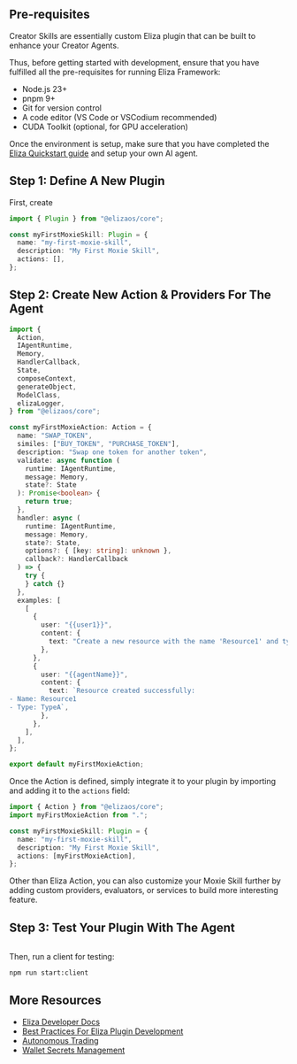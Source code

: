 
## Pre-requisites

Creator Skills are essentially custom Eliza plugin that can be built to enhance your Creator Agents.

Thus, before getting started with development, ensure that you have fulfilled all the pre-requisites for running Eliza Framework:

- Node.js 23+
- pnpm 9+
- Git for version control
- A code editor (VS Code or VSCodium recommended)
- CUDA Toolkit (optional, for GPU acceleration)

Once the environment is setup, make sure that you have completed the [Eliza Quickstart guide](https://elizaos.github.io/eliza/docs/quickstart/) and setup your own AI agent.

## Step 1: Define A New Plugin

First, create

```ts
import { Plugin } from "@elizaos/core";

const myFirstMoxieSkill: Plugin = {
  name: "my-first-moxie-skill",
  description: "My First Moxie Skill",
  actions: [],
};
```

## Step 2: Create New Action & Providers For The Agent

```ts
import {
  Action,
  IAgentRuntime,
  Memory,
  HandlerCallback,
  State,
  composeContext,
  generateObject,
  ModelClass,
  elizaLogger,
} from "@elizaos/core";

const myFirstMoxieAction: Action = {
  name: "SWAP_TOKEN",
  similes: ["BUY_TOKEN", "PURCHASE_TOKEN"],
  description: "Swap one token for another token",
  validate: async function (
    runtime: IAgentRuntime,
    message: Memory,
    state?: State
  ): Promise<boolean> {
    return true;
  },
  handler: async (
    runtime: IAgentRuntime,
    message: Memory,
    state?: State,
    options?: { [key: string]: unknown },
    callback?: HandlerCallback
  ) => {
    try {
    } catch {}
  },
  examples: [
    [
      {
        user: "{{user1}}",
        content: {
          text: "Create a new resource with the name 'Resource1' and type 'TypeA'",
        },
      },
      {
        user: "{{agentName}}",
        content: {
          text: `Resource created successfully:
- Name: Resource1
- Type: TypeA`,
        },
      },
    ],
  ],
};

export default myFirstMoxieAction;
```

Once the Action is defined, simply integrate it to your plugin by importing and adding it to the `actions` field:

```ts
import { Action } from "@elizaos/core";
import myFirstMoxieAction from ".";

const myFirstMoxieSkill: Plugin = {
  name: "my-first-moxie-skill",
  description: "My First Moxie Skill",
  actions: [myFirstMoxieAction],
};
```

Other than Eliza Action, you can also customize your Moxie Skill further by adding custom providers, evaluators, or services to build more interesting feature.

## Step 3: Test Your Plugin With The Agent

```ts

```

Then, run a client for testing:

```sh
npm run start:client
```

## More Resources

- [Eliza Developer Docs](https://elizaos.github.io/eliza/docs/intro/)
- [Best Practices For Eliza Plugin Development](https://elizaos.github.io/eliza/docs/packages/plugins/#best-practices)
- [Autonomous Trading](https://elizaos.github.io/eliza/docs/advanced/autonomous-trading/)
- [Wallet Secrets Management](https://elizaos.github.io/eliza/docs/guides/secrets-management/)

<DeveloperSupport />
